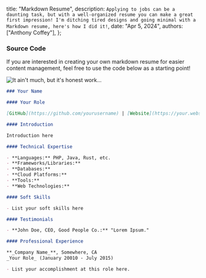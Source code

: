   title: "Markdown Resume",
  description: `Applying to jobs can be a daunting task, but with a well-organized resume you can make a great first impression! I'm ditching tired designs and going minimal with a Markdown resume, here's how I did it!`,
  date: "Apr 5, 2024",
  authors: ["Anthony Coffey"],
};

<Resume />

### Source Code

If you are interested in creating your own markdown resume for easier content management, feel free to use the code below as a starting point!

<Image src={honestWork} alt="It ain't much, but it's honest work..."  />

```markdown
### Your Name

#### Your Role

[GitHub](https://github.com/yourusername) | [Website](https://your.website) | [LinkedIn](https://www.linkedin.com/in/yourusername/)

#### Introduction

Introduction here

#### Technical Expertise

- **Languages:** PHP, Java, Rust, etc.
- **Frameworks/Libraries:**
- **Databases:**
- **Cloud Platforms:**
- **Tools:**
- **Web Technologies:**

#### Soft Skills

- List your soft skills here

#### Testimonials

- **John Doe, CEO, Good People Co.:** "Lorem Ipsum."

#### Professional Experience

**_Company Name_**, Somewhere, CA
_Your Role_ (January 20010 - July 2015)

- List your accomplishment at this role here.
```
